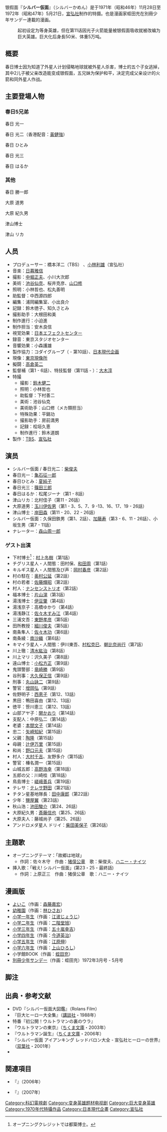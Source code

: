 银假面『'''シルバー仮面'''』（シルバーかめん）是于1971年（昭和46年）11月28日至1972年（昭和47年）5月21日，[[宣弘社|宣弘社]]制作的特摄。也是漫画家蛭田充在別冊少年サンデー連載的漫画。

:起初设定为等身英雄，但在第11话因光子火箭能量被银假面吸收就被改编为巨大英雄。巨大化后身長50米、体重5万吨。

==概要==
春日博士因为知道了外星人计划侵略地球就被外星人杀害，博士的五个子女逃掉，其中2儿子被父亲改造能变成银假面，五兄妹为保护和平，决定完成父亲设计的火箭和同外星人作战。
== 主要登場人物 ==
=== 春日5兄弟 ===

; 春日 光一

; 春日 光二（香港配音：[[黃健強|黃健強]]）

; 春日 ひとみ

; 春日 光三

; 春日 はるか

===其他 ===
; 春日 勝一郎

; 大原 道男

; 大原 紀久男

; 津山博士

; 津山 リカ
==人员==
* プロデューサー：橋本洋二（TBS） 、[[小林利雄|小林利雄]]（宣弘社）
* 音楽：[[日暮雅信|日暮雅信]]
* 撮影：[[中堀正夫|中堀正夫]]、小川大次郎
* 美術：[[池谷仙克|池谷仙克]]、桜井克彦、[[山口修|山口修]]
* 照明：小林哲也、松丸善明
* 助監督：中西源四郎
* 編集：浦岡編集室、小出良介
* 記録：鈴木徳子、知久さとみ
* 撮影助手：大根田和美
* 制作進行：小迫進
* 制作担当：安木良信
* 視覚効果：[[日本エフェクトセンター|日本エフェクトセンター]]
* 録音：東京スタジオセンター
* 音響効果：小森護雄
* 製作協力：コダイグループ（ - 第10話）、[[日本現代企画|日本現代企画]]
* 現像：[[東京現像所|東京現像所]]
* 擬闘：[[高倉英二|高倉英二]]
* 監督補（第1 - 6話）、特技監督（第11話 - ）：[[大木淳吉|大木淳]]
* 特撮
**撮影：[[鈴木健二_(特撮監督)|鈴木健二]]
**照明：小林哲也
**助監督：下村善二
**美術：池谷仙克
**美術助手：山口修（メカ類担当）
**特殊効果：平鍋功
**撮影助手：房前満男
**記録：桧垣久恵
**制作進行：鈴木道朗
* 製作：[[TBSテレビ|TBS]]、[[宣弘社|宣弘社]]
==演员==
* シルバー仮面 / 春日光二：[[柴俊夫|柴俊夫]]
* 春日光一：[[亀石征一郎|亀石征一郎]]
* 春日ひとみ：[[夏純子|夏純子]]
* 春日光三：[[篠田三郎|篠田三郎]]
* 春日はるか：松尾ジーナ（第1 - 8話）
* 津山リカ：北村佳子（第11 - 26話）
* 大原道男：[[玉川伊佐男|玉川伊佐男]]（第1 - 3、5、7、9 -13、16、17、19 - 26話）
* 津山博士：[[岸田森|岸田森]]（第11 - 20、22 - 26話）
* シルバー仮面：久保田鉄男（第1、2話）、[[加藤大樹|加藤寿]]（第3 - 6、11 - 26話）、小坂生男（第7 - 11話）
* ナレーター：[[森山周一郎|森山周一郎]]

=== ゲスト出演 ===
* 下村博士<ref>オープニングクレジットでは都築博士。</ref>：[[村上冬樹|村上冬樹]]（第1話）
* チグリス星人・人間態：田村保、[[和田周|和田周]]（第1話）
* キルギス星人・人間態及び声：[[岡村春彦|岡村春彦]]（第2話）
* 村の駐在：[[奥村公延|奥村公延]]（第2話）
* 村の若者：[[佐藤輝|佐藤輝昭]]（第2話）
* 村人：[[ナンセンストリオ|ナンセンストリオ]]（第2話）
* 福本博士：[[片山滉|片山滉]]（第3話）
* 湯浅博士：[[伊豆肇|伊豆肇]]（第4話）
* 湯浅京子：高橋ゆかり（第4話）
* 湯浅静江：[[佐々木すみ江|佐々木すみ江]]（第4話）
* 三浦文吾：[[東野英心|東野孝彦]]（第5話）
* 田所教授：[[細川俊夫_(俳優)|細川俊夫]]（第5話）
* 南条隼人：[[ささきいさお|佐々木功]]（第6話）
* 南条綾：[[南沙織|南沙織]]（第6話）
* キマイラ星人・人間態：伊川東吾、[[村松克己|村松克巳]]、[[あさひ7オユキ|朝比奈尚行]]（第7話）
* 川上徹：[[清水紘治|清水紘治]]（第8話）
* 川上マリ：沢久美子（第8話）
* 遠山博士：[[小松方正|小松方正]]（第9話）
* 鬼頭警部：[[竜崎勝|竜崎勝]]（第9話）
* 谷刑事：[[大久保正信|大久保正信]]（第9話）
* 刑事：[[丸山詠二|丸山詠二]]（第9話）
* 警官：[[增岡弘|增岡弘]]（第9話）
* 佐野明子：[[西恵子|西恵子]]（第12、13話）
* 黒田：鴨田喜由（第12、13話）
* 徳平：笹川恵三（第12、13話）
* 山部アヤ子：[[関かおり|関かおり]]（第14話）
* 支配人：中原弘二（第14話）
* 老婆：[[本間文子|本間文子]]（第14話）
* 忠二：[[矢崎知紀|矢崎知紀]]（第15話）
* 父親：[[陶隆司|陶隆]]（第15話）
* 母親：[[辻伊万里|辻伊万里]]（第15話）
* 和尚：[[野口元夫|野口元夫]]（第15話）
* 村人：[[大村千吉|大村千吉]]、友野多介（第15話）
* 警官：榛名潤一（第15話）
* 山城五郎：[[高野浩幸|高野浩幸]]（第18話）
* 五郎の父：川崎桂（第18話）
* 鳥島博士：[[嵯峨善兵|嵯峨善兵]]（第19話）
* テレサ：[[テレサ野田|テレサ野田]]（第21話）
* チタン星基地隊長：[[田中康郎|田中康郎]]（第22話）
* 少年：[[鹽谷翼|鹽屋翼]]（第23話）
* 秋山浩：[[池田駿介|池田駿介]]（第24、26話）
* 大原紀久男：[[斎藤信也|斎藤信也]]（第25、26話）
* 大原夫人：藤城尚子（第25、26話）
* アンドロメダ星人 ドリイ：[[柴田美保子|柴田美保子]]（第26話）

== 主題歌 ==
* オープニングテーマ：「故郷は地球」
** 作詞：佐々木守　作曲：[[猪俣公章|猪俣公章]]　歌：柴俊夫、[[ハニー・ナイツ|ハニー・ナイツ]]
* 挿入歌：「戦え! シルバー仮面」(第23・25・最終話)
** 作詞：上原正三　作曲：猪俣公章　歌：ハニー・ナイツ
== 漫画版 ==

* [[よいこ_(雑誌)|よいこ]]（作画：[[森藤よしひろ|森藤嘉宏]]）
* [[幼稚園_(雑誌)|幼稚園]]（作画：[[林ひさお|林ひさお]]）
* [[小学一年生|小学一年生]]（作画：[[江波譲二|江波じょうじ]]）
* [[小学二年生|小学二年生]]（作画：[[二階堂旭|二階堂旭]]）
* [[小学館の学年別学習雑誌|小学三年生]]（作画：[[五十嵐幸吉|五十嵐幸吉]]）
* [[小学館の学年別学習雑誌|小学四年生]]（作画：[[今道英治|今道英治]]）
* [[小学館の学年別学習雑誌|小学五年生]]（作画：[[江原伸|江原伸]]）
* [[小学館の学年別学習雑誌|小学六年生]]（作画：[[成田マキホ|上山ひろし]]）
* 小学館BOOK（作画：[[蛭田充|蛭田充]]）
* [[別冊少年サンデー|別冊少年サンデー]]（作画：蛭田充）1972年3月号 - 5月号
== 脚注 ==
{{reflist}}
== 出典・参考文献 ==
* DVD『シルバー仮面大図鑑』（Rolans Film）
* 『巨大ヒーロー大全集』（[[講談社|講談社]]・1988年）
* 特番『初公開！ウルトラマンの裏のウラ』
* 『ウルトラマンの東京』（[[ちくま文庫|ちくま文庫]]・2003年）
* 『ウルトラマン誕生』（[[ちくま文庫|ちくま文庫]]・2006年）
* 『シルバー仮面 アイアンキング レッドバロン大全 - 宣弘社ヒーローの世界』（[[双葉社|双葉社]]・2001年）
* {{Cite book 
|others = 監修 金田益実
|date = 1998-05-30
|title = [[宇宙船_(雑誌)|宇宙船]]SPECIAL ’70年代特撮ヒーロー全集 
|publisher = [[朝日ソノラマ|朝日ソノラマ]] 
|isbn = 4-257-03533-1 
|ref = {{SfnRef|宇宙船SPECIAL|1998}}
}}
== 関連項目 ==
*『{{tsl|ja|シルバー假面|}}』（2006年）

*『{{tsl|ja|怪奇大作戦 セカンドファイル|}}』（2007年）
{{タケダアワー}}

[[Category:科幻電視劇|Category:科幻電視劇]]
[[Category:变身英雄题材电视剧|Category:变身英雄题材电视剧]]
[[Category:巨大变身英雄|Category:巨大变身英雄]]
[[Category:1970年代特攝作品|Category:1970年代特攝作品]]
[[Category:日本現代企畫|Category:日本現代企畫]]
[[Category:宣弘社|Category:宣弘社]]